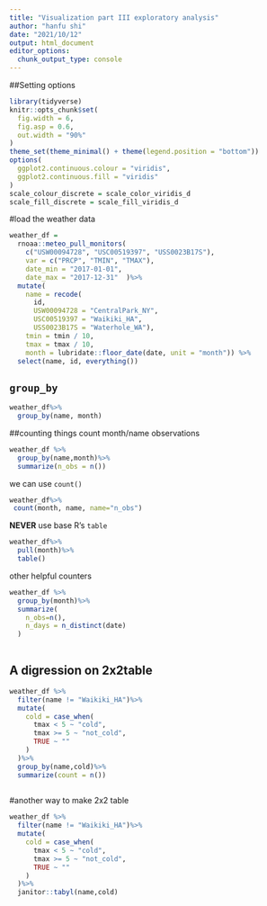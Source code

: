 ```yaml
---
title: "Visualization part III exploratory analysis"
author: "hanfu shi"
date: "2021/10/12"
output: html_document
editor_options: 
  chunk_output_type: console
---
```

##Setting options
```r
library(tidyverse)
knitr::opts_chunk$set(
  fig.width = 6,
  fig.asp = 0.6,
  out.width = "90%"
)
theme_set(theme_minimal() + theme(legend.position = "bottom"))
options(
  ggplot2.continuous.colour = "viridis",
  ggplot2.continuous.fill = "viridis"
)
scale_colour_discrete = scale_color_viridis_d
scale_fill_discrete = scale_fill_viridis_d


```

#load the weather data
```r
weather_df =  
  rnoaa::meteo_pull_monitors(
    c("USW00094728", "USC00519397", "USS0023B17S"),
    var = c("PRCP", "TMIN", "TMAX"), 
    date_min = "2017-01-01",
    date_max = "2017-12-31"  )%>%
  mutate(
    name = recode(
      id, 
      USW00094728 = "CentralPark_NY", 
      USC00519397 = "Waikiki_HA",
      USS0023B17S = "Waterhole_WA"),
    tmin = tmin / 10,
    tmax = tmax / 10,
    month = lubridate::floor_date(date, unit = "month")) %>%
  select(name, id, everything())

```


## `group_by`
```r
weather_df%>%
  group_by(name, month)

```


##counting things
count month/name observations
```r
weather_df %>%
  group_by(name,month)%>%
  summarize(n_obs = n())

```


we can use `count()`
```r
weather_df%>%
 count(month, name, name="n_obs")

```

**NEVER** use base R's `table`
```r
weather_df%>%
  pull(month)%>%
  table()

```

other helpful counters
```r

weather_df %>%
  group_by(month)%>%
  summarize(
    n_obs=n(),
    n_days = n_distinct(date)
  )
  
```


## A digression on 2x2table
```r
weather_df %>%
  filter(name != "Waikiki_HA")%>%
  mutate(
    cold = case_when(
      tmax < 5 ~ "cold",
      tmax >= 5 ~ "not_cold",
      TRUE ~ ""
    )
  )%>%
  group_by(name,cold)%>%
  summarize(count = n())
 


```

#another way to make 2x2 table
```r
weather_df %>%
  filter(name != "Waikiki_HA")%>%
  mutate(
    cold = case_when(
      tmax < 5 ~ "cold",
      tmax >= 5 ~ "not_cold",
      TRUE ~ ""
    )
  )%>%
  janitor::tabyl(name,cold)
```


```r



```



```r



```








